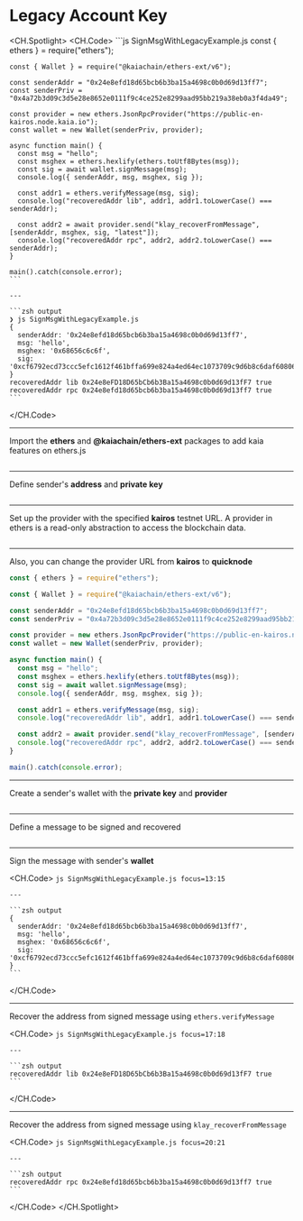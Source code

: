 # Legacy Account Key

<CH.Spotlight>
  <CH.Code>
    ```js SignMsgWithLegacyExample.js
    const { ethers } = require("ethers");

    const { Wallet } = require("@kaiachain/ethers-ext/v6");

    const senderAddr = "0x24e8efd18d65bcb6b3ba15a4698c0b0d69d13ff7";
    const senderPriv = "0x4a72b3d09c3d5e28e8652e0111f9c4ce252e8299aad95bb219a38eb0a3f4da49";

    const provider = new ethers.JsonRpcProvider("https://public-en-kairos.node.kaia.io");
    const wallet = new Wallet(senderPriv, provider);

    async function main() {
      const msg = "hello";
      const msghex = ethers.hexlify(ethers.toUtf8Bytes(msg));
      const sig = await wallet.signMessage(msg);
      console.log({ senderAddr, msg, msghex, sig });

      const addr1 = ethers.verifyMessage(msg, sig);
      console.log("recoveredAddr lib", addr1, addr1.toLowerCase() === senderAddr);

      const addr2 = await provider.send("klay_recoverFromMessage", [senderAddr, msghex, sig, "latest"]);
      console.log("recoveredAddr rpc", addr2, addr2.toLowerCase() === senderAddr);
    }

    main().catch(console.error);
    ```

    ---

    ```zsh output
    ❯ js SignMsgWithLegacyExample.js
    {
      senderAddr: '0x24e8efd18d65bcb6b3ba15a4698c0b0d69d13ff7',
      msg: 'hello',
      msghex: '0x68656c6c6f',
      sig: '0xcf6792ecd73ccc5efc1612f461bffa699e824a4ed64ec1073709c9d6b8c6daf608060326371544811e2015398f7e48ad839e1f3c551e8cb7c3c82f10d226bd671b'
    }
    recoveredAddr lib 0x24e8eFD18D65bCb6b3Ba15a4698c0b0d69d13fF7 true
    recoveredAddr rpc 0x24e8efd18d65bcb6b3ba15a4698c0b0d69d13ff7 true
    ```
  </CH.Code>

  ---

  Import the **ethers** and **@kaiachain/ethers-ext** packages to add kaia features on ethers.js

  ```js SignMsgWithLegacyExample.js focus=1:3
  ```

  ---

  Define sender's **address** and **private key**

  ```js SignMsgWithLegacyExample.js focus=5:6
  ```

  ---

  Set up the provider with the specified **kairos** testnet URL. A provider in ethers is a read-only abstraction to access the blockchain data.

  ```js SignMsgWithLegacyExample.js focus=8
  ```

  ---

  Also, you can change the provider URL from **kairos** to **quicknode**

  ```js SignMsgWithLegacyExample.js focus=8
  const { ethers } = require("ethers");

  const { Wallet } = require("@kaiachain/ethers-ext/v6");

  const senderAddr = "0x24e8efd18d65bcb6b3ba15a4698c0b0d69d13ff7";
  const senderPriv = "0x4a72b3d09c3d5e28e8652e0111f9c4ce252e8299aad95bb219a38eb0a3f4da49";

  const provider = new ethers.JsonRpcProvider("https://public-en-kairos.node.kaia.io");
  const wallet = new Wallet(senderPriv, provider);

  async function main() {
    const msg = "hello";
    const msghex = ethers.hexlify(ethers.toUtf8Bytes(msg));
    const sig = await wallet.signMessage(msg);
    console.log({ senderAddr, msg, msghex, sig });

    const addr1 = ethers.verifyMessage(msg, sig);
    console.log("recoveredAddr lib", addr1, addr1.toLowerCase() === senderAddr);

    const addr2 = await provider.send("klay_recoverFromMessage", [senderAddr, msghex, sig, "latest"]);
    console.log("recoveredAddr rpc", addr2, addr2.toLowerCase() === senderAddr);
  }

  main().catch(console.error);
  ```

  ---

  Create a sender's wallet with the **private key** and **provider**

  ```js SignMsgWithLegacyExample.js focus=9
  ```

  ---

  Define a message to be signed and recovered

  ```js SignMsgWithLegacyExample.js focus=12
  ```

  ---

  Sign the message with sender's **wallet**

  <CH.Code>
    ```js SignMsgWithLegacyExample.js focus=13:15
    ```

    ---

    ```zsh output
    {
      senderAddr: '0x24e8efd18d65bcb6b3ba15a4698c0b0d69d13ff7',
      msg: 'hello',
      msghex: '0x68656c6c6f',
      sig: '0xcf6792ecd73ccc5efc1612f461bffa699e824a4ed64ec1073709c9d6b8c6daf608060326371544811e2015398f7e48ad839e1f3c551e8cb7c3c82f10d226bd671b'
    }
    ```
  </CH.Code>

  ---

  Recover the address from signed message using `ethers.verifyMessage`

  <CH.Code>
    ```js SignMsgWithLegacyExample.js focus=17:18
    ```

    ---

    ```zsh output
    recoveredAddr lib 0x24e8eFD18D65bCb6b3Ba15a4698c0b0d69d13fF7 true
    ```
  </CH.Code>

  ---

  Recover the address from signed message using `klay_recoverFromMessage`

  <CH.Code>
    ```js SignMsgWithLegacyExample.js focus=20:21
    ```

    ---

    ```zsh output
    recoveredAddr rpc 0x24e8efd18d65bcb6b3ba15a4698c0b0d69d13ff7 true
    ```
  </CH.Code>
</CH.Spotlight>
